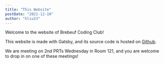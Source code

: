 ```yaml
---
title: "This Website"
postDate: "2021-12-10"
author: "hliu23"
---
```


Welcome to the website of Brebeuf Coding Club!  

This website is made with Gatsby, and its source code is hosted on [Github](https://github.com/hliu23/bcc).  

We are meeting on 2nd PRTs Wednesday in Room 121, and you are welcome to drop in on one of these meetings!  